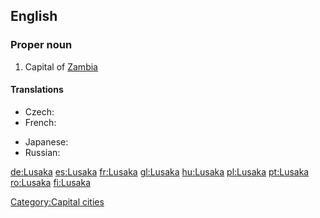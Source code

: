 ==English==
{{wikipedia}}

===Proper noun===
{{en-proper noun}}

# Capital of [[Zambia]]

====Translations====
{{trans-top|capital of Zambia}}
* Czech: {{t-|cs|Lusaka|f}}
* French: {{t+|fr|Lusaka}}
{{trans-mid}}
* Japanese: {{t-|ja|ルサカ|tr=Rusaka}}
* Russian: {{t|ru|Лусака|f|tr=Lusáka|sc=Cyrl}}
{{trans-bottom}}

[[Category:Capital cities]]

[[de:Lusaka]]
[[es:Lusaka]]
[[fr:Lusaka]]
[[gl:Lusaka]]
[[hu:Lusaka]]
[[pl:Lusaka]]
[[pt:Lusaka]]
[[ro:Lusaka]]
[[fi:Lusaka]]